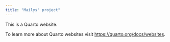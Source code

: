 ```yaml
---
title: "Mailys' project"
---
```


This is a Quarto website.

To learn more about Quarto websites visit <https://quarto.org/docs/websites>.
